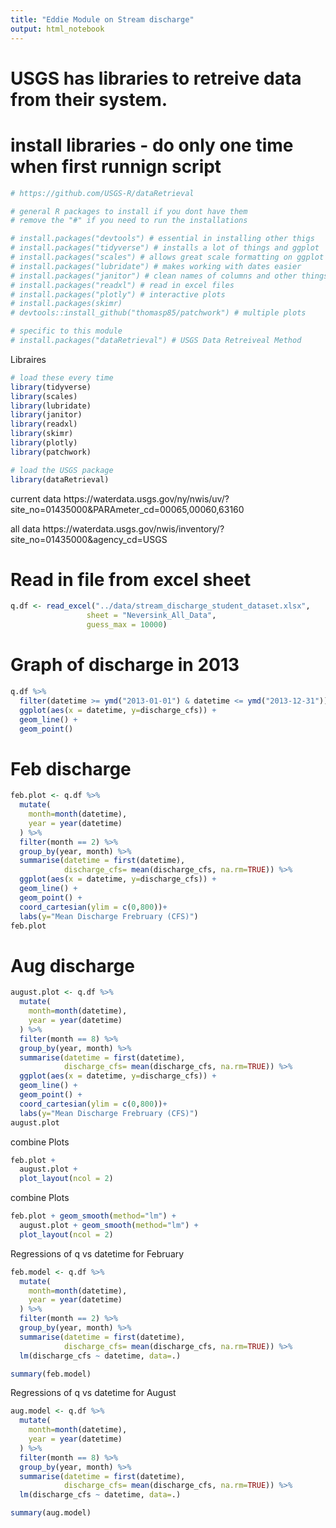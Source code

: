 ```yaml
---
title: "Eddie Module on Stream discharge"
output: html_notebook
---
```




# USGS has libraries to retreive data from their system.    

# install libraries - do only one time when first runnign script    
```r
# https://github.com/USGS-R/dataRetrieval

# general R packages to install if you dont have them
# remove the "#" if you need to run the installations

# install.packages("devtools") # essential in installing other thigs
# install.packages("tidyverse") # installs a lot of things and ggplot
# install.packages("scales") # allows great scale formatting on ggplot
# install.packages("lubridate") # makes working with dates easier
# install.packages("janitor") # clean names of columns and other things
# install.packages("readxl") # read in excel files
# install.packages("plotly") # interactive plots
# install.packages(skimr)
# devtools::install_github("thomasp85/patchwork") # multiple plots

# specific to this module
# install.packages("dataRetrieval") # USGS Data Retreiveal Method
```


Libraires
```r
# load these every time  
library(tidyverse)
library(scales)
library(lubridate)
library(janitor)
library(readxl)
library(skimr)
library(plotly)
library(patchwork)

# load the USGS package
library(dataRetrieval)
```

current data
https://waterdata.usgs.gov/ny/nwis/uv/?site_no=01435000&PARAmeter_cd=00065,00060,63160

all data
https://waterdata.usgs.gov/nwis/inventory/?site_no=01435000&agency_cd=USGS


# Read in file from excel sheet
```r
q.df <- read_excel("../data/stream_discharge_student_dataset.xlsx",
                 sheet = "Neversink_All_Data",
                 guess_max = 10000)
```


# Graph of discharge in 2013
```r
q.df %>% 
  filter(datetime >= ymd("2013-01-01") & datetime <= ymd("2013-12-31")) %>% 
  ggplot(aes(x = datetime, y=discharge_cfs)) +
  geom_line() +
  geom_point()
```

# Feb discharge
```r
feb.plot <- q.df %>% 
  mutate(
    month=month(datetime),
    year = year(datetime)
  ) %>%
  filter(month == 2) %>%
  group_by(year, month) %>%
  summarise(datetime = first(datetime),
            discharge_cfs= mean(discharge_cfs, na.rm=TRUE)) %>% 
  ggplot(aes(x = datetime, y=discharge_cfs)) +
  geom_line() +
  geom_point() +
  coord_cartesian(ylim = c(0,800))+
  labs(y="Mean Discharge Frebruary (CFS)")
feb.plot
```


# Aug discharge
```r
august.plot <- q.df %>% 
  mutate(
    month=month(datetime),
    year = year(datetime)
  ) %>%
  filter(month == 8) %>%
  group_by(year, month) %>%
  summarise(datetime = first(datetime),
            discharge_cfs= mean(discharge_cfs, na.rm=TRUE)) %>% 
  ggplot(aes(x = datetime, y=discharge_cfs)) +
  geom_line() +
  geom_point() +
  coord_cartesian(ylim = c(0,800))+
  labs(y="Mean Discharge Frebruary (CFS)")
august.plot
```

combine Plots
```r
feb.plot +
  august.plot +
  plot_layout(ncol = 2)
```

combine Plots
```r
feb.plot + geom_smooth(method="lm") +
  august.plot + geom_smooth(method="lm") +
  plot_layout(ncol = 2)
```

Regressions of q vs datetime for February
```r
feb.model <- q.df %>% 
  mutate(
    month=month(datetime),
    year = year(datetime)
  ) %>%
  filter(month == 2) %>%
  group_by(year, month) %>%
  summarise(datetime = first(datetime),
            discharge_cfs= mean(discharge_cfs, na.rm=TRUE)) %>%
  lm(discharge_cfs ~ datetime, data=.)

summary(feb.model)
```

Regressions of q vs datetime for August
```r
aug.model <- q.df %>% 
  mutate(
    month=month(datetime),
    year = year(datetime)
  ) %>%
  filter(month == 8) %>%
  group_by(year, month) %>%
  summarise(datetime = first(datetime),
            discharge_cfs= mean(discharge_cfs, na.rm=TRUE)) %>%
  lm(discharge_cfs ~ datetime, data=.)

summary(aug.model)
```


